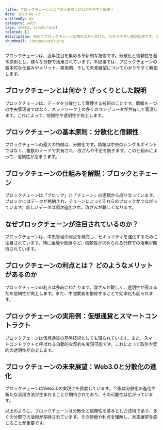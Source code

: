 ```yaml
---
title: ブロックチェーンとは？初心者向けにわかりやすく解説！
date: 2023-08-23
writtenBy: me
category: web3
tags: [web3, blockchain]
related: []
description: 初めてブロックチェーンに触れる方へ向けた、わかりやすい解説記事です。ブロックチェーンの基本原則や仕組み、なぜ注目されているのか、そのメリット、具体的な実用例まで、初心者でも理解しやすいように解説しています。ブロックチェーンの未来展望についても触れており、Web3.0の進化や分散化の可能性についても考察しています。ブロックチェーンの基礎知識を身につけたい方におすすめの記事です。
thumbnail: /images/web3.png
---
```


ブロックチェーンは、近年注目を集める革新的な技術です。分散化と信頼性を基本原則とし、様々な分野で活用されています。本記事では、ブロックチェーンの基本的な仕組みやメリット、実用例、そして未来展望についてわかりやすく解説します。

## ブロックチェーンとは何か？ ざっくりとした説明

ブロックチェーンは、データを分散化して管理する技術のことです。情報を一つの中央管理者ではなく、ネットワーク上の多くのコンピュータが共有して管理します。これによって、信頼性や透明性が向上します。

## ブロックチェーンの基本原則：分散化と信頼性

ブロックチェーンの最大の特徴は、分散化です。情報は中央のシングルポイントではなく、複数のノードで共有され、改ざんや不正を防ぎます。この仕組みによって、信頼性が高まります。

## ブロックチェーンの仕組みを解説：ブロックとチェーン

ブロックチェーンは「ブロック」と「チェーン」の連鎖から成り立っています。ブロックにはデータが格納され、チェーンによってそれらのブロックがつながっています。新しいデータは順次追加され、改ざんが難しくなります。

## なぜブロックチェーンが注目されているのか？

ブロックチェーンは、中央管理の弱点を補完し、セキュリティを強化するために注目されています。特に金融や医療など、信頼性が求められる分野での活用が期待されています。

## ブロックチェーンの利点とは？ どのようなメリットがあるのか

ブロックチェーンの利点は多岐にわたります。改ざんが難しく、透明性が高まるため信頼性が向上します。また、中間業者を排除することで効率化も図られます。

## ブロックチェーンの実用例：仮想通貨とスマートコントラクト

ブロックチェーンは仮想通貨の基盤技術としても知られています。また、スマートコントラクトと呼ばれる自動的な契約も実現可能です。これによって取引や契約の透明性が向上します。

## ブロックチェーンの未来展望：Web3.0と分散化の進化

ブロックチェーンはWeb3.0の実現にも貢献しています。今後は分散化の進化や新たな活用方法が生まれることが期待されており、その可能性は広がっています。

以上のように、ブロックチェーンは分散化と信頼性を基本とした技術であり、多くの分野での活用が期待されています。その特徴や利点を理解し、未来展望を感じることが重要です。
